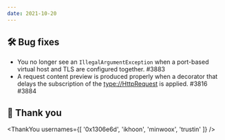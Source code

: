 ```yaml
---
date: 2021-10-20
---
```


## 🛠️ Bug fixes

- You no longer see an `IllegalArgumentException` when a port-based virtual host and TLS are
  configured together. #3883
- A request content preview is produced properly when a decorator that delays the subscription of the
  <type://HttpRequest> is applied. #3816 #3884

## 🙇 Thank you

<ThankYou usernames={[
  '0x1306e6d',
  'ikhoon',
  'minwoox',
  'trustin'
]} />
